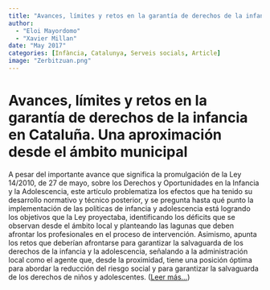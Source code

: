 ```yaml
---
title: "Avances, límites y retos en la garantía de derechos de la infancia en Cataluña. Una aproximación desde el ámbito municipal"
author: 
  - "Eloi Mayordomo"
  - "Xavier Millan"
date: "May 2017"
categories: [Infància, Catalunya, Serveis socials, Article]
image: "Zerbitzuan.png"
---
```


# Avances, límites y retos en la garantía de derechos de la infancia en Cataluña. Una aproximación desde el ámbito municipal

A pesar del importante avance que significa la promulgación de la Ley 14/2010, de 27 de mayo, sobre los Derechos y Oportunidades en la Infancia y la Adolescencia, este artículo problematiza los efectos que ha tenido su desarrollo normativo y técnico posterior, y se pregunta hasta qué punto la implementación de las políticas de infancia y adolescencia está logrando los objetivos que la Ley proyectaba, identificando los déficits que se observan desde el ámbito local y planteando las lagunas que deben afrontar los profesionales en el proceso de intervención. Asimismo, apunta los retos que deberían afrontarse para garantizar la salvaguarda de los derechos de la infancia y la adolescencia, señalando a la administración local como el agente que, desde la proximidad, tiene una posición óptima para abordar la reducción del riesgo social y para garantizar la salvaguarda de los derechos de niños y adolescentes. ([Leer más...](https://www.zerbitzuan.net/documentos/zerbitzuan/Avances_limites_retos_garantia_derechos_infantiles_Cataluna.pdf))
